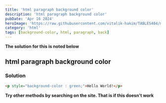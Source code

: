 ```yaml
---
title: 'html paragraph background color'
description: 'html paragraph background color'
pubDate: 'Apr 16 2024'
heroImage: 'https://raw.githubusercontent.com/vitalik-hakim/TABLES404/main/error_b/HTML.png'
category: 'html'
tags: [background-color, html, paragraph, back]
---
```


**The solution for this is noted below**

## html paragraph background color

### Solution

```html
<p style="background-color : green;">Hello World!</p>
```

**Try other methods by searching on the site. That is if this doesn't work**
